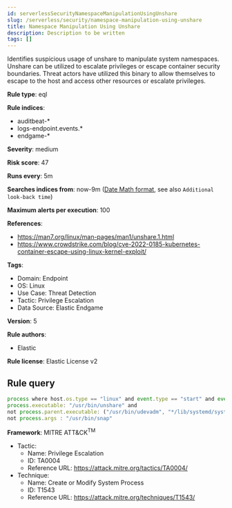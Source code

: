 ```yaml
---
id: serverlessSecurityNamespaceManipulationUsingUnshare
slug: /serverless/security/namespace-manipulation-using-unshare
title: Namespace Manipulation Using Unshare
description: Description to be written
tags: []
---
```


<div id="namespace-manipulation-using-unshare"></div>

Identifies suspicious usage of unshare to manipulate system namespaces. Unshare can be utilized to escalate privileges or escape container security boundaries. Threat actors have utilized this binary to allow themselves to escape to the host and access other resources or escalate privileges.

**Rule type**: eql

**Rule indices**: 

* auditbeat-*
* logs-endpoint.events.*
* endgame-*

**Severity**: medium

**Risk score**: 47

**Runs every**: 5m

**Searches indices from**: now-9m ([Date Math format](((ref))/common-options.html#date-math), see also <DocLink id="serverlessSecurityRulesUiCreate" section="set-the-rules-schedule">`Additional look-back time`</DocLink>)

**Maximum alerts per execution**: 100

**References**: 

* https://man7.org/linux/man-pages/man1/unshare.1.html
* https://www.crowdstrike.com/blog/cve-2022-0185-kubernetes-container-escape-using-linux-kernel-exploit/

**Tags**: 

* Domain: Endpoint
* OS: Linux
* Use Case: Threat Detection
* Tactic: Privilege Escalation
* Data Source: Elastic Endgame

**Version**: 5

**Rule authors**: 

* Elastic

**Rule license**: Elastic License v2

## Rule query

```js
process where host.os.type == "linux" and event.type == "start" and event.action : ("exec", "exec_event") and
process.executable: "/usr/bin/unshare" and
not process.parent.executable: ("/usr/bin/udevadm", "*/lib/systemd/systemd-udevd", "/usr/bin/unshare") and
not process.args : "/usr/bin/snap"

```

**Framework**: MITRE ATT&CK<sup>TM</sup>

* Tactic:
    * Name: Privilege Escalation
    * ID: TA0004
    * Reference URL: https://attack.mitre.org/tactics/TA0004/
* Technique:
    * Name: Create or Modify System Process
    * ID: T1543
    * Reference URL: https://attack.mitre.org/techniques/T1543/

